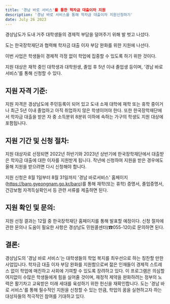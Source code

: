 ```yaml
---
title: '경남 바로 서비스'를 통한 학자금 대출이자 지원
description: '경남 바로 서비스를 통해 학자금 대출이자 지원신청하기'
date: July 26 2023
---
```

경상남도가 도내 거주 대학생들의 경제적 부담을 덜어주기 위해 발 벗고 나섰다. 

도는 한국장학재단과 협력해 학자금 대출 이자 부담 완화를 위한 지원에 나선다. 

이번 사업은 학생들이 경제적 걱정 없이 학업에 집중할 수 있도록 하기 위한 것이다. 

지원 대상은 재학 중인 대학생과 대학원생, 졸업 후 5년 이내 졸업생 등이며, '경남 바로 서비스'를 통해 신청할 수 있다.

## 지원 자격 기준:
지원 자격은 경상남도에 주민등록이 되어 있고 도내 소재 대학에 재학 또는 휴학 중이거나 최근 5년 이내 졸업하고 아직 취업하지 않은 학생이어야 한다. 
또한 한국장학재단에서 학자금 대출을 받은 자 중 소득분위 8분위 이하에 속하는 가구의 학생도 지원 대상에 포함됩니다.

## 지원 기간 및 신청 절차:
지원 대상자로 선정되면 2022년 하반기와 2023년 상반기에 한국장학재단에서 대출받은 학자금 대출에 대한 이자를 지원받게 됩니다. 
작년에 신청하여 지원을 받은 경우에도 올해 지원을 받으려면 다시 신청해야 합니다.

지원 신청은 8월 1일부터 8월 31일까지 '경남 바로서비스' 홈페이지(https://baro.gyeongnam.go.kr/baro)를 통해 재학(또는 휴학) 증명서, 졸업증명서, 건강보험 자격득실확인서 등 관련 서류를 제출하면 된다.

## 지원 확인 및 문의:
지원 선정 결과는 12월 중 한국장학재단 홈페이지를 통해 발표할 예정이다. 
신청 절차에 관한 문의나 도움이 필요한 사항은 경상남도 민원콜센터(☎055-120)로 문의하면 된다.

## 결론:
경상남도의 '경남 바로 서비스'는 대학생들의 학업 복지를 최우선으로 하는 칭찬할 만한 사업입니다. 
학자금 대출 이자 부담 완화를 지원함으로써 젊은 인재들이 경제적 스트레스 없이 학업에 매진하고 사회에 기여할 수 있도록 장려하고 있다. 
이 프로그램은 의심할 여지없이 수많은 학생들에게 힘을 실어줄 것이며, 재정적 제약을 완화하려는 정부의 노력은 활기차고 교육받은 미래 세대를 육성하기 위한 헌신을 재확인합니다. 
도는 '경남 바로 서비스'를 통해 필수적인 지원을 신청할 수 있는 만큼, 학업의 꿈을 실현하고자 하는 대상자들의 적극적인 참여를 기대하고 있다.